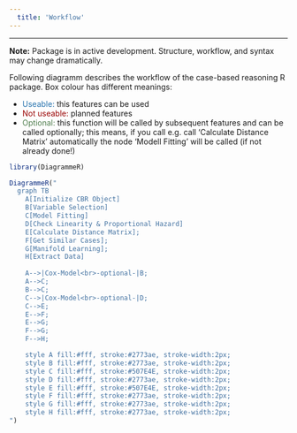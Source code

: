 ```yaml
---
  title: 'Workflow'
---
```

  
---

**Note:** Package is in active development. Structure, workflow, and syntax may change dramatically.

Following diagramm describes the workflow of the case-based reasoning R package. Box colour has different meanings:

- <span style="color:#2773ae">Useable:</span> this features can be used
- <span style="color:#990000">Not useable: </span> planned features
- <span style="color:#507E4E">Optional:</span> this function will be called by subsequent features and can be called optionally; this means, if you call e.g. call 'Calculate Distance Matrix' automatically the node 'Modell Fitting' will be called (if not already done!)

```r
library(DiagrammeR)
```

```r
DiagrammeR("
  graph TB
    A[Initialize CBR Object]
    B[Variable Selection]
    C[Model Fitting]
    D[Check Linearity & Proportional Hazard]
    E[Calculate Distance Matrix];
    F[Get Similar Cases];
    G[Manifold Learning];
    H[Extract Data]
    
    A-->|Cox-Model<br>-optional-|B;
    A-->C;
    B-->C;
    C-->|Cox-Model<br>-optional-|D;
    C-->E;
    E-->F;
    E-->G;
    F-->G;
    F-->H;

    style A fill:#fff, stroke:#2773ae, stroke-width:2px;
    style B fill:#fff, stroke:#2773ae, stroke-width:2px;
    style C fill:#fff, stroke:#507E4E, stroke-width:2px;
    style D fill:#fff, stroke:#2773ae, stroke-width:2px;
    style E fill:#fff, stroke:#507E4E, stroke-width:2px;
    style F fill:#fff, stroke:#2773ae, stroke-width:2px;
    style G fill:#fff, stroke:#2773ae, stroke-width:2px;
    style H fill:#fff, stroke:#2773ae, stroke-width:2px;
")
```

